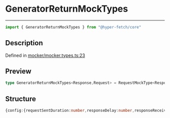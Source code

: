 

# GeneratorReturnMockTypes

<div class="api-docs__separator" data-reactroot="">

---

</div><div class="api-docs__import" data-reactroot="">

```ts
import { GeneratorReturnMockTypes } from "@hyper-fetch/core"
```

</div><div class="api-docs__section">

## Description

</div><div class="api-docs__description"><span class="api-docs__do-not-parse">



</span></div><p class="api-docs__definition">

Defined in [mocker/mocker.types.ts:23](https://github.com/BetterTyped/hyper-fetch/blob/c3e2c45/packages/core/src/mocker/mocker.types.ts#L23)

</p><div class="api-docs__section">

## Preview

</div><div class="api-docs__preview type single">

```ts
type GeneratorReturnMockTypes<Response,Request> = RequestMockType<Response> | (r: Request) => RequestMockType<Response> | (r: Request) => Promise<RequestMockType<Response>>;
```

</div><div class="api-docs__section">

## Structure

</div><div class="api-docs__returns">

```ts
{config:{requestSentDuration:number,responseDelay:number,responseReceivedDuration:number,status:number | string,success:boolean},data:Response | Response[] | () => Response,extra:any} | (r: Request) => RequestMockType<Response> | (r: Request) => Promise<RequestMockType<Response>>
```

</div>